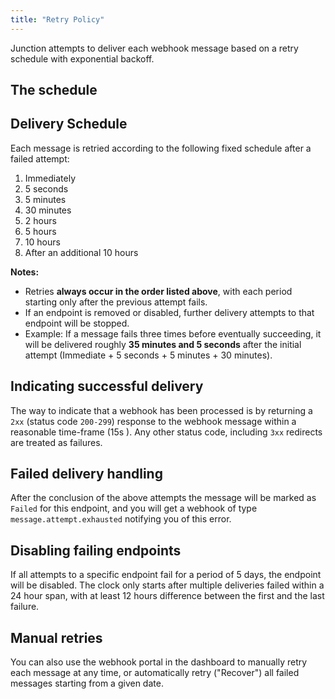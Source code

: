 ```yaml
---
title: "Retry Policy"
---
```


Junction attempts to deliver each webhook message based on a retry schedule with exponential backoff.

## **The schedule**[**​**](https://docs.svix.com/retries#the-schedule)

## Delivery Schedule

Each message is retried according to the following fixed schedule after a failed attempt:

1. Immediately
2. 5 seconds
3. 5 minutes
4. 30 minutes
5. 2 hours
6. 5 hours
7. 10 hours
8. After an additional 10 hours

**Notes:**

- Retries **always occur in the order listed above**, with each period starting only after the previous attempt fails.
- If an endpoint is removed or disabled, further delivery attempts to that endpoint will be stopped.
- Example: If a message fails three times before eventually succeeding, it will be delivered roughly **35 minutes and 5 seconds** after the initial attempt (Immediate + 5 seconds + 5 minutes + 30 minutes).


## **Indicating successful delivery**[**​**](https://docs.svix.com/retries#indicating-successful-delivery)

The way to indicate that a webhook has been processed is by returning a `2xx` (status code `200-299`) response to the webhook message within a reasonable time-frame (15s ). Any other status code, including `3xx` redirects are treated as failures.

## **Failed delivery handling**[**​**](https://docs.svix.com/retries#failed-delivery-handling)

After the conclusion of the above attempts the message will be marked as `Failed` for this endpoint, and you will get a webhook of type `message.attempt.exhausted` notifying you of this error.

## **Disabling failing endpoints**[**​**](https://docs.svix.com/retries#disabling-failing-endpoints)

If all attempts to a specific endpoint fail for a period of 5 days, the endpoint will be disabled. The clock only starts after multiple deliveries failed within a 24 hour span, with at least 12 hours difference between the first and the last failure.

## **Manual retries**[**​**](https://docs.svix.com/retries#manual-retries)

You can also use the webhook portal in the dashboard to manually retry each message at any time, or automatically retry ("Recover") all failed messages starting from a given date.